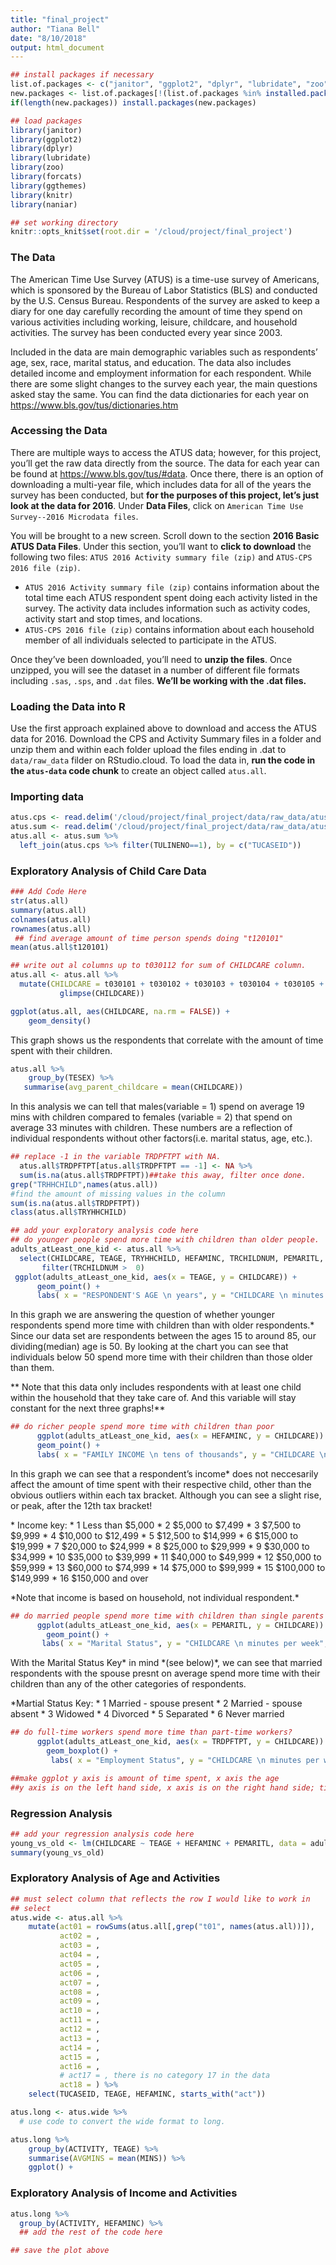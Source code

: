 ```yaml
---
title: "final_project"
author: "Tiana Bell"
date: "8/10/2018"
output: html_document
---
```


```r
## install packages if necessary
list.of.packages <- c("janitor", "ggplot2", "dplyr", "lubridate", "zoo", "forcats", "ggthemes", "knitr", "rmarkdown", "nanair")
new.packages <- list.of.packages[!(list.of.packages %in% installed.packages()[,"Package"])]
if(length(new.packages)) install.packages(new.packages)

## load packages
library(janitor)
library(ggplot2)
library(dplyr)
library(lubridate)
library(zoo)
library(forcats)
library(ggthemes)
library(knitr)
library(naniar)

## set working directory
knitr::opts_knit$set(root.dir = '/cloud/project/final_project')
```

### The Data

The American Time Use Survey (ATUS) is a time-use survey of Americans, which is sponsored by the Bureau of Labor Statistics (BLS) and conducted by the U.S. Census Bureau. Respondents of the survey are asked to keep a diary for one day carefully recording the amount of time they spend on various activities including working, leisure, childcare, and household activities. The survey has been conducted every year since 2003.

Included in the data are main demographic variables such as respondents' age, sex, race, marital status, and education. The data also includes detailed income and employment information for each respondent. While there are some slight changes to the survey each year, the main questions asked stay the same. You can find the data dictionaries for each year on [https://www.bls.gov/tus/dictionaries.htm](https://www.bls.gov/tus/dictionaries.htm)


### Accessing the Data

There are multiple ways to access the ATUS data; however, for this project, you'll get the raw data directly from the source. The data for each year can be found at [https://www.bls.gov/tus/#data](https://www.bls.gov/tus/#data). Once there, there is an option of downloading a multi-year file, which includes data for all of the years the survey has been conducted, but **for the purposes of this project, let's just look at the data for 2016**. Under **Data Files**, click on `American Time Use Survey--2016 Microdata files`. 

You will be brought to a new screen. Scroll down to the section **2016 Basic ATUS Data Files**. Under this section, you'll want to **click to download** the following two files: `ATUS 2016 Activity summary file (zip)` and `ATUS-CPS 2016 file (zip)`. 

* `ATUS 2016 Activity summary file (zip)` contains information about the total time each ATUS respondent spent doing each activity listed in the survey. The activity data includes information such as activity codes, activity start and stop times, and locations.
* `ATUS-CPS 2016 file (zip)` contains information about each household member of all individuals selected to participate in the ATUS.

Once they've been downloaded, you'll need to **unzip the files**. Once unzipped, you will see the dataset in a number of different file formats including `.sas`, `.sps`, and `.dat` files. **We'll be working with the .dat files.**

### Loading the Data into R

Use the first approach explained above to download and access the ATUS data for 2016. Download the CPS and Activity Summary files in a folder and unzip them and within each folder upload the files ending in .dat to `data/raw_data` filder on RStudio.cloud. To load the data in, **run the code in the `atus-data` code chunk** to create an object called `atus.all`.

### Importing data

```r
atus.cps <- read.delim('/cloud/project/final_project/data/raw_data/atuscps_2016.dat', sep=",")
atus.sum <- read.delim('/cloud/project/final_project/data/raw_data/atussum_2016.dat', sep=",")
atus.all <- atus.sum %>%
  left_join(atus.cps %>% filter(TULINENO==1), by = c("TUCASEID"))
```

### Exploratory Analysis of Child Care Data

```r
### Add Code Here
str(atus.all) 
summary(atus.all)
colnames(atus.all)
rownames(atus.all)
 ## find average amount of time person spends doing "t120101"
mean(atus.all$t120101)

```


```r

## write out al columns up to t030112 for sum of CHILDCARE column.
atus.all <- atus.all %>% 
  mutate(CHILDCARE = t030101 + t030102 + t030103 + t030104 + t030105 + t030106 + t030108 + t030109 + t030110 + t030111 + t030112 %>%
           glimpse(CHILDCARE))
```

```r
ggplot(atus.all, aes(CHILDCARE, na.rm = FALSE)) +
    geom_density()
```
This graph shows us the respondents that correlate with the amount of time spent with their children.
```r
atus.all %>% 
    group_by(TESEX) %>% 
   summarise(avg_parent_childcare = mean(CHILDCARE))
```
In this analysis we can tell that males(variable = 1) spend on average 19 mins with children compared to females (variable = 2) that spend on average 33 minutes with children. These numbers are a reflection of individual respondents without other factors(i.e. marital status, age, etc.).
```r
## replace -1 in the variable TRDPFTPT with NA.
  atus.all$TRDPFTPT[atus.all$TRDPFTPT == -1] <- NA %>%
  sum(is.na(atus.all$TRDPFTPT))##take this away, filter once done. 
grep("TRHHCHILD",names(atus.all))
#find the amount of missing values in the column
sum(is.na(atus.all$TRDPFTPT))
class(atus.all$TRYHHCHILD)
```


```r
## add your exploratory analysis code here
## do younger people spend more time with children than older people.
adults_atLeast_one_kid <- atus.all %>%
  select(CHILDCARE, TEAGE, TRYHHCHILD, HEFAMINC, TRCHILDNUM, PEMARITL, TRDPFTPT) %>%
       filter(TRCHILDNUM >  0)
 ggplot(adults_atLeast_one_kid, aes(x = TEAGE, y = CHILDCARE)) +
      geom_point() +
      labs( x = "RESPONDENT'S AGE \n years", y = "CHILDCARE \n minutes per week", title = "Do younger people spend more time with \n their children than older people?")
```
 In this graph we are answering the question of whether younger respondents spend more time with children than with older respondents.* Since our data set are respondents between the ages 15 to around 85, our dividing(median) age is 50. By looking at the chart you can see that individuals below 50 spend more time with their children than those older than them.
 
\** Note that this data only includes respondents with at least one child within the household that they take care of. And this variable will stay constant for the next three graphs!*\*
```r
## do richer people spend more time with children than poor
      ggplot(adults_atLeast_one_kid, aes(x = HEFAMINC, y = CHILDCARE)) +
      geom_point() +
      labs( x = "FAMILY INCOME \n tens of thousands", y = "CHILDCARE \n minutes per week", title = "Do richer people spend more time with \n their children than poorer people?")
```

In this graph we can see that a respondent's income* does not neccesarily affect the amount of time spent with their respective child, other than the obvious outliers within each tax bracket. Although you can see a slight rise, or peak, after the 12th tax bracket!

\* Income key:
        * 1 Less than $5,000
        * 2 $5,000 to $7,499
        * 3 $7,500 to $9,999
        * 4 $10,000 to $12,499
        * 5 $12,500 to $14,999
        * 6 $15,000 to $19,999
        * 7 $20,000 to $24,999
        * 8 $25,000 to $29,999
        * 9 $30,000 to $34,999
        * 10 $35,000 to $39,999
        * 11 $40,000 to $49,999
        * 12 $50,000 to $59,999
        * 13 $60,000 to $74,999
        * 14 $75,000 to $99,999
        * 15 $100,000 to $149,999
        * 16 $150,000 and over
        
\*Note that income is based on household, not individual respondent.\*
```r
## do married people spend more time with children than single parents
      ggplot(adults_atLeast_one_kid, aes(x = PEMARITL, y = CHILDCARE)) +
        geom_point() +
       labs( x = "Marital Status", y = "CHILDCARE \n minutes per week", title = "Do married people spend more time with \n their children than single people?")
```
With the Marital Status Key* in mind \*(see below)\*, we can see that married respondents with the spouse presnt on average spend more time with their children than any of the other categories of respondents. 

\*Martial Status Key:
      * 1 Married - spouse present
      * 2 Married - spouse absent
      * 3 Widowed
      * 4 Divorced
      * 5 Separated
      * 6 Never married
``` r
## do full-time workers spend more time than part-time workers?
      ggplot(adults_atLeast_one_kid, aes(x = TRDPFTPT, y = CHILDCARE)) +
        geom_boxplot() +
         labs( x = "Employment Status", y = "CHILDCARE \n minutes per week", title = "Do full-time workers spend more time with \n their children than part-time workers?")

##make ggplot y axis is amount of time spent, x axis the age
##y axis is on the left hand side, x axis is on the right hand side; time spent variable would be on the left hand side
```




### Regression Analysis

```r
## add your regression analysis code here
young_vs_old <- lm(CHILDCARE ~ TEAGE + HEFAMINC + PEMARITL, data = adults_atLeast_one_kid)
summary(young_vs_old)
```

### Exploratory Analysis of Age and Activities

```r
## must select column that reflects the row I would like to work in
## select 
atus.wide <- atus.all %>%
    mutate(act01 = rowSums(atus.all[,grep("t01", names(atus.all))]),
           act02 = ,
           act03 = ,
           act04 = ,
           act05 = ,
           act06 = ,
           act07 = ,
           act08 = ,
           act09 = ,
           act10 = ,
           act11 = ,
           act12 = ,
           act13 = ,
           act14 = ,
           act15 = ,
           act16 = ,
           # act17 = , there is no category 17 in the data
           act18 = ) %>% 
    select(TUCASEID, TEAGE, HEFAMINC, starts_with("act"))
```

```r
atus.long <- atus.wide %>% 
  # use code to convert the wide format to long.
```

```r
atus.long %>% 
    group_by(ACTIVITY, TEAGE) %>% 
    summarise(AVGMINS = mean(MINS)) %>% 
    ggplot() +
```

### Exploratory Analysis of Income and Activities

```r
atus.long %>% 
  group_by(ACTIVITY, HEFAMINC) %>% 
  ## add the rest of the code here
```


```r
## save the plot above
```